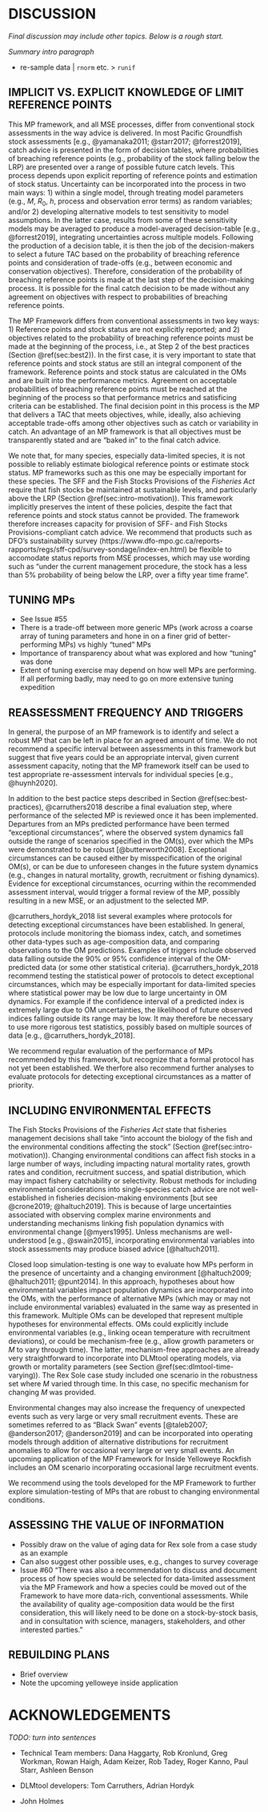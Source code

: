 # DISCUSSION

*Final discussion may include other topics. Below is a rough start.*

*Summary intro paragraph*

<!-- Sean -->

* re-sample data | `rnorm` etc. > `runif`

## IMPLICIT VS. EXPLICIT KNOWLEDGE OF LIMIT REFERENCE POINTS

This MP framework, and all MSE processes, differ from conventional stock assessments in the way advice is delivered.
In most Pacific Groundfish stock assessments [e.g., @yamanaka2011; @starr2017; @forrest2019], catch advice is presented in the form of decision tables, where probabilities of breaching reference points (e.g., probability of the stock falling below the LRP) are presented over a range of possible future catch levels. 
This process depends upon explicit reporting of reference points and estimation of stock status.
Uncertainty can be incorporated into the process in two main ways: 1) within a single model, through treating model parameters (e.g., $M$, $R_0$, $h$, process and observation error terms) as random variables; and/or 2) developing alternative models to test sensitivity to model assumptions.
In the latter case, results from some of these sensitivity models may be averaged to produce a model-averaged decision-table [e.g., @forrest2019], integrating uncertainties across multiple models.
Following the production of a decision table, it is then the job of the decision-makers to select a future TAC based on the probability of breaching reference points and consideration of trade-offs (e.g.,  between economic and conservation objectives).
Therefore, consideration of the probability of breaching reference points is made at the last step of the decision-making process.
It is possible for the final catch decision to be made without any agreement on objectives with respect to probabilities of breaching reference points.

The MP Framework differs from conventional assessments in two key ways: 1) Reference points and stock status are not explicitly reported; and 2) objectives related to the probability of breaching reference points must be made at the beginning of the process, i.e., at Step 2 of the best practices (Section \@ref(sec:best2)). 
In the first case, it is very important to state that reference points and stock status are still an integral component of the framework. 
Reference points and stock status are calculated in the OMs and are built into the performance metrics.
Agreement on acceptable probabilities of breaching reference points must be reached at the beginning of the process so that performance metrics and satisficing criteria can be established. 
The final decision point in this process is the MP that delivers a TAC that meets objectives, while, ideally, also achieving acceptable trade-offs among other objectives such as catch or variability in catch. 
An advantage of an MP framework is that all objectives must be transparently stated and are "baked in" to the final catch advice.

We note that, for many species, especially data-limited species, it is not possible to reliably estimate biological reference points or estimate stock status. 
MP frameworks such as this one may be especially important for these species. 
The SFF and the Fish Stocks Provisions of the *Fisheries Act* require that fish stocks be maintained at sustainable levels, and particularly above the LRP (Section \@ref(sec:intro-motivation)). 
This framework implicitly preserves the intent of these policies, despite the fact that reference points and stock status cannot be provided.
The framework therefore increases capacity for provision of SFF- and Fish Stocks Provisions-compliant catch advice.
We recommend that products such as DFO's sustainability survey (https://www.dfo-mpo.gc.ca/reports-rapports/regs/sff-cpd/survey-sondage/index-en.html) be flexible to accomodate status reports from MSE processes, which may use wording such as "under the current management procedure, the stock has a less than 5% probability of being below the LRP, over a fifty year time frame".

## TUNING MPs
* See Issue #55
* There is a trade-off between more generic MPs (work across a coarse array of tuning parameters and hone in on a finer grid of better-performing MPs) vs highly "tuned" MPs
* Importance of transparency about what was explored and how "tuning" was done
* Extent of tuning exercise may depend on how well MPs are performing. If all performing badly, may need to go on more extensive tuning expedition

## REASSESSMENT FREQUENCY AND TRIGGERS

In general, the purpose of an MP framework is to identify and select a robust MP that can be left in place for an agreed amount of time.
We do not recommend a specific interval between assessments in this framework but suggest that five years could be an appropriate interval, given current assessment capacity, noting that the MP framework itself can be used to test appropriate re-assessment intervals for individual species [e.g., @huynh2020].

In addition to the best pactice steps described in Section \@ref(sec:best-practices), @carruthers2018 describe a final evaluation step, where performance of the selected MP is reviewed once it has been implemented.
Departures from an MPs predicted performance have been termed "exceptional circumstances", where the observed system dynamics fall outside the range of scenarios specified in the OM(s), over which the MPs were demonstrated to be robust [@butterworth2008].
Exceptional circumstances can  be caused either by misspecification of the original OM(s), or can be due to unforeseen changes in the future system dynamics (e.g., changes in natural mortality, growth, recruitment or fishing dynamics). 
Evidence for exceptional circumstances, ocurring within the recommended assessment interval, would trigger a formal review of the MP, possibly resulting in a new MSE, or an adjustment to the selected MP.

@carruthers_hordyk_2018 list several examples where protocols for detecting exceptional circumstances have been established. 
In general, protocols include monitoring the biomass index, catch, and sometimes other data-types such as age-composition data, and comparing observations to the OM predictions.
Examples of triggers include observed data falling outside the 90% or 95% confidence interval of the OM-predicted data (or some other statistical criteria).
@carruthers_hordyk_2018 recommend testing the statistical power of protocols to detect exceptional circumstances, which may be especially important for data-limited species where statistical power may be low due to large uncertainty in OM dynamics. 
For example if the confidence interval of a predicted index is extremely large due to OM uncertainties, the likelihood of future observed indices falling outside its range may be low. 
It may therefore be necessary to use more rigorous test statistics, possibly based on multiple sources of data [e.g., @carruthers_hordyk_2018].

<!--TODo: RF has asked Rob and Brendan for info on protocols for Sablefish-->

We recommend regular evaluation of the performance of MPs recommended by this framework, but recognize that a formal protocol has not yet been established. 
We therfore also recommend further analyses to evaluate protocols for detecting exceptional circumstances as a matter of priority.

## INCLUDING ENVIRONMENTAL EFFECTS

<!--TODO: Improve this. RF to check references. SA please check black swan section ... very rough -->

The Fish Stocks Provisions of the *Fisheries Act* state that fisheries management decisions shall take "into account the biology of the fish and the environmental conditions affecting the stock" (Section \@ref(sec:intro-motivation)).
Changing environmental conditions can affect fish stocks in a large number of ways, including impacting natural mortality rates, growth rates and condition, recruitment success, and spatial distribution, which may impact fishery catchability or selectivity.
Robust methods for including environmental considerations into single-species catch advice are not well-established in fisheries decision-making environments [but see @crone2019; @haltuch2019].
This is because of large uncertainties associated with observing complex marine environments and understanding mechanisms linking fish population dynamics with environmental change [@myers1995].
Unless mechanisms are well-understood [e.g., @swain2015], incorporating environmental variables into stock assessments may produce biased advice [@haltuch2011].

Closed loop simulation-testing is one way to evaluate how MPs perform in the presence of uncertainty and a changing environment [@haltuch2009; @haltuch2011; @punt2014]. 
In this approach, hypotheses about how environmental variables impact population dynamics are incorporated into the OMs, with the performance of alternative MPs (which may or may not include environmental variables) evaluated in the same way as presented in this framework.
Multiple OMs can be developed that represent multiple hypotheses for environmental effects.
OMs could explicitly include environmental variables (e.g., linking ocean temperature with recruitment deviations), or could be mechanism-free (e.g., allow growth parameters or $M$ to vary through time). 
The latter, mechanism-free approaches are already very straightforward to incorporate into DLMtool operating models, via growth or mortality parameters (see Section \@ref(sec:dlmtool-time-varying)). The Rex Sole case study included one scenario in the robustness set where $M$ varied through time. In this case, no specific mechanism for changing $M$ was provided. 

Environmental changes may also increase the frequency of unexpected events such as very large or very small recruitment events. 
These are sometimes referred to as "Black Swan" events [@taleb2007; @anderson2017; @anderson2019] and can be incorporated into operating models through addition of alternative distributions for recruitment anomalies to allow for occasional very large or very small events. 
An upcoming application of the MP Framework for Inside Yelloweye Rockfish includes an OM scenario incorporating occasional large recruitment events.

We recommend using the tools developed for the MP Framework to further explore simulation-testing of MPs that are robust to changing environmental conditions.

## ASSESSING THE VALUE OF INFORMATION

* Possibly draw on the value of aging data for Rex sole from a case study as an example
* Can also suggest other possible uses, e.g., changes to survey coverage
* Issue #60 "There was also a recommendation to discuss and document process of how species would be selected for data-limited assessment via the MP Framework and how a species could be moved out of the Framework to have more data-rich, conventional assessments. While the availability of quality age-composition data would be the first consideration, this will likely need to be done on a stock-by-stock basis, and in consultation with science, managers, stakeholders, and other interested parties."

## REBUILDING PLANS

* Brief overview
* Note the upcoming yelloweye inside application

\clearpage

# ACKNOWLEDGEMENTS

*TODO: turn into sentences*

- Technical Team members: Dana Haggarty, Rob Kronlund, Greg Workman, Rowan Haigh, Adam Keizer, Rob Tadey, Roger Kanno, Paul Starr, Ashleen Benson

- DLMtool developers: Tom Carruthers, Adrian Hordyk

- John Holmes
